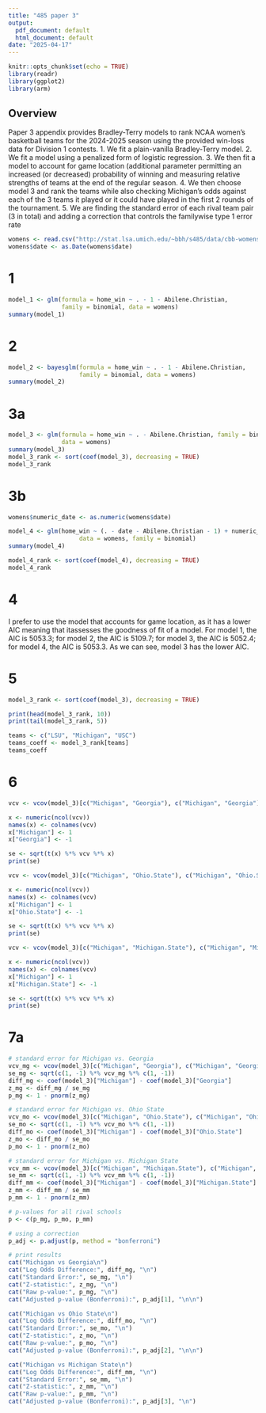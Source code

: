 ```yaml
---
title: "485 paper 3"
output:
  pdf_document: default
  html_document: default
date: "2025-04-17"
---
```


```r
knitr::opts_chunk$set(echo = TRUE)
library(readr)
library(ggplot2)
library(arm)
```

## Overview  

Paper 3 appendix provides Bradley-Terry models to rank NCAA women's basketball teams for the 2024-2025 season using the provided win-loss data for Division 1 contests. 
1. We fit a plain-vanilla Bradley-Terry model. 
2. We fit a model using a penalized form of logistic regression. 
3. We then fit a model to account for game location (additional parameter permitting an increased (or decreased) probability of winning and measuring relative strengths of teams at the end of the regular season. 
4. We then choose model 3 and rank the teams while also checking Michigan's odds against each of the 3 teams it played or it could have played in the first 2 rounds of the tournament. 
5. We are finding the standard error of each rival team pair (3 in total) and adding a correction that controls the familywise type 1 error rate


```r
womens <- read.csv("http://stat.lsa.umich.edu/~bbh/s485/data/cbb-womens-2025-03-16.csv")
womens$date <- as.Date(womens$date)

```


# 1
```r
model_1 <- glm(formula = home_win ~ . - 1 - Abilene.Christian, 
               family = binomial, data = womens)
summary(model_1)

```


# 2 

```r
model_2 <- bayesglm(formula = home_win ~ . - 1 - Abilene.Christian, 
                    family = binomial, data = womens)
summary(model_2)

```


# 3a 

```r
model_3 <- glm(formula = home_win ~ . - Abilene.Christian, family = binomial, 
               data = womens)
summary(model_3)
model_3_rank <- sort(coef(model_3), decreasing = TRUE)
model_3_rank

```


# 3b

```r
womens$numeric_date <- as.numeric(womens$date)

model_4 <- glm(home_win ~ (. - date - Abilene.Christian - 1) + numeric_date,
                    data = womens, family = binomial)
summary(model_4)

model_4_rank <- sort(coef(model_4), decreasing = TRUE)
model_4_rank

```


# 4

I prefer to use the model that accounts for game location, as it has a lower AIC meaning that itassesses the goodness of fit of a model. For model 1, the AIC is 5053.3; for model 2, the AIC is 5109.7; for model 3, the AIC is 5052.4; for model 4, the AIC is 5053.3. As we can see, model 3 has the lower AIC.


# 5 

```r
model_3_rank <- sort(coef(model_3), decreasing = TRUE)

print(head(model_3_rank, 10))
print(tail(model_3_rank, 5))

teams <- c("LSU", "Michigan", "USC")
teams_coeff <- model_3_rank[teams]
teams_coeff

```


# 6

```r
vcv <- vcov(model_3)[c("Michigan", "Georgia"), c("Michigan", "Georgia")]

x <- numeric(ncol(vcv))
names(x) <- colnames(vcv)
x["Michigan"] <- 1
x["Georgia"] <- -1

se <- sqrt(t(x) %*% vcv %*% x)
print(se)

```


```r
vcv <- vcov(model_3)[c("Michigan", "Ohio.State"), c("Michigan", "Ohio.State")]

x <- numeric(ncol(vcv))
names(x) <- colnames(vcv)
x["Michigan"] <- 1
x["Ohio.State"] <- -1

se <- sqrt(t(x) %*% vcv %*% x)
print(se)

```



```r
vcv <- vcov(model_3)[c("Michigan", "Michigan.State"), c("Michigan", "Michigan.State")]

x <- numeric(ncol(vcv))
names(x) <- colnames(vcv)
x["Michigan"] <- 1
x["Michigan.State"] <- -1

se <- sqrt(t(x) %*% vcv %*% x)
print(se)

```


# 7a 

```r
# standard error for Michigan vs. Georgia
vcv_mg <- vcov(model_3)[c("Michigan", "Georgia"), c("Michigan", "Georgia")]
se_mg <- sqrt(c(1, -1) %*% vcv_mg %*% c(1, -1))
diff_mg <- coef(model_3)["Michigan"] - coef(model_3)["Georgia"]
z_mg <- diff_mg / se_mg
p_mg <- 1 - pnorm(z_mg)

# standard error for Michigan vs. Ohio State
vcv_mo <- vcov(model_3)[c("Michigan", "Ohio.State"), c("Michigan", "Ohio.State")]
se_mo <- sqrt(c(1, -1) %*% vcv_mo %*% c(1, -1))
diff_mo <- coef(model_3)["Michigan"] - coef(model_3)["Ohio.State"]
z_mo <- diff_mo / se_mo
p_mo <- 1 - pnorm(z_mo)

# standard error for Michigan vs. Michigan State
vcv_mm <- vcov(model_3)[c("Michigan", "Michigan.State"), c("Michigan", "Michigan.State")]
se_mm <- sqrt(c(1, -1) %*% vcv_mm %*% c(1, -1))
diff_mm <- coef(model_3)["Michigan"] - coef(model_3)["Michigan.State"]
z_mm <- diff_mm / se_mm
p_mm <- 1 - pnorm(z_mm)

# p-values for all rival schools
p <- c(p_mg, p_mo, p_mm)

# using a correction
p_adj <- p.adjust(p, method = "bonferroni")

# print results
cat("Michigan vs Georgia\n")
cat("Log Odds Difference:", diff_mg, "\n")
cat("Standard Error:", se_mg, "\n")
cat("Z-statistic:", z_mg, "\n")
cat("Raw p-value:", p_mg, "\n")
cat("Adjusted p-value (Bonferroni):", p_adj[1], "\n\n")

cat("Michigan vs Ohio State\n")
cat("Log Odds Difference:", diff_mo, "\n")
cat("Standard Error:", se_mo, "\n")
cat("Z-statistic:", z_mo, "\n")
cat("Raw p-value:", p_mo, "\n")
cat("Adjusted p-value (Bonferroni):", p_adj[2], "\n\n")

cat("Michigan vs Michigan State\n")
cat("Log Odds Difference:", diff_mm, "\n")
cat("Standard Error:", se_mm, "\n")
cat("Z-statistic:", z_mm, "\n")
cat("Raw p-value:", p_mm, "\n")
cat("Adjusted p-value (Bonferroni):", p_adj[3], "\n")

```



